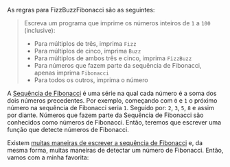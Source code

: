 As regras para FizzBuzzFibonacci são as seguintes:

> Escreva um programa que imprime os números inteiros de `1` a `100` (inclusive):
> - Para múltiplos de três, imprima `Fizz`
> - Para múltiplos de cinco, imprima `Buzz`
> - Para múltiplos de ambos três e cinco, imprima `FizzBuzz`
> - Para números que fazem parte da sequência de Fibonacci, apenas imprima `Fibonacci`
> - Para todos os outros, imprima o número

A [Sequência de Fibonacci](https://en.wikipedia.org/wiki/Fibonacci_sequence) é uma série na qual cada número é a soma dos dois números precedentes.
Por exemplo, começando com `0` e `1` o próximo número na sequência de Fibonacci seria `1`.
Seguido por: `2`, `3`, `5`, `8` e assim por diante. 
Números que fazem parte da Sequência de Fibonacci são conhecidos como números de Fibonacci. Então, teremos que escrever uma função que detecte números de Fibonacci.

Existem [muitas maneiras de escrever a sequência de Fibonacci](https://rosettacode.org/wiki/Fibonacci_sequence) e, da mesma forma, muitas maneiras de detectar um número de Fibonacci.
Então, vamos com a minha favorita: